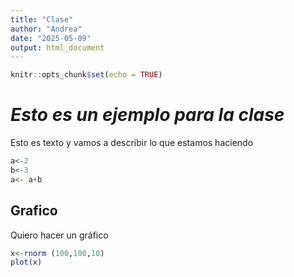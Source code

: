 ---
title: "Clase"
author: "Andrea"
date: "2025-05-09"
output: html_document
---

```{r setup, include=FALSE}
knitr::opts_chunk$set(echo = TRUE)
```

# *Esto es un ejemplo para la clase*

Esto es texto y vamos a describir lo que estamos haciendo

```{r}
a<-2
b<-3
a<- a+b
```

## Grafico

Quiero hacer un gráfico

```{r}
x<-rnorm (100,100,10)
plot(x)
```
